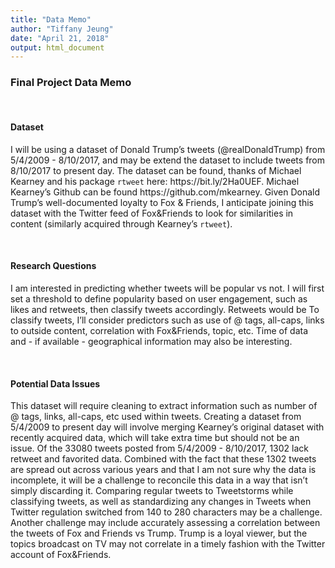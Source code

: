 ```yaml
---
title: "Data Memo"
author: "Tiffany Jeung"
date: "April 21, 2018"
output: html_document
---
```

### Final Project Data Memo

<br>

#### Dataset

I will be using a dataset of Donald Trump's tweets (@realDonaldTrump) from 5/4/2009 - 8/10/2017, and may be extend the dataset to include tweets from 8/10/2017 to present day. The dataset can be found, thanks of Michael Kearney and his package `rtweet` here: https://bit.ly/2Ha0UEF. Michael Kearney's Github can be found https://github.com/mkearney. Given Donald Trump's well-documented loyalty to Fox & Friends, I anticipate joining this dataset with the Twitter feed of Fox&Friends to look for similarities in content (similarly acquired through Kearney's `rtweet`). 

<br>

#### Research Questions

I am interested in predicting whether tweets will be popular vs not. I will first set a threshold to define popularity based on user engagement, such as likes and retweets, then classify tweets accordingly. Retweets would be To classify tweets, I'll consider predictors such as use of @ tags, all-caps, links to outside content, correlation with Fox&Friends, topic, etc. Time of data and - if available - geographical information may also be interesting.

<br>


#### Potential Data Issues

This dataset will require cleaning to extract information such as number of @ tags, links, all-caps, etc used within tweets. Creating a dataset from 5/4/2009 to present day will involve merging Kearney's original dataset with recently acquired data, which will take extra time but should not be an issue. Of the 33080 tweets posted from 5/4/2009 - 8/10/2017, 1302 lack retweet and favorited data. Combined with the fact that these 1302 tweets are spread out across various years and that I am not sure why the data is incomplete, it will be a challenge to reconcile this data in a way that isn't simply discarding it. Comparing regular tweets to Tweetstorms while classifying tweets, as well as standardizing any changes in Tweets when Twitter regulation switched from 140 to 280 characters may be a challenge. Another challenge may include accurately assessing a correlation between the tweets of Fox and Friends vs Trump. Trump is a loyal viewer, but the topics broadcast on TV may not correlate in a timely fashion with the Twitter account of Fox&Friends. 
